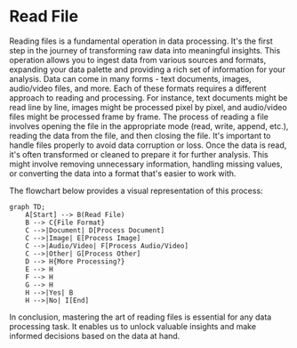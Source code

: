 # Read File
Reading files is a fundamental operation in data processing. It's the first step in the journey of transforming raw data into meaningful insights. This operation allows you to ingest data from various sources and formats, expanding your data palette and providing a rich set of information for your analysis.
Data can come in many forms - text documents, images, audio/video files, and more. Each of these formats requires a different approach to reading and processing. For instance, text documents might be read line by line, images might be processed pixel by pixel, and audio/video files might be processed frame by frame.
The process of reading a file involves opening the file in the appropriate mode (read, write, append, etc.), reading the data from the file, and then closing the file. It's important to handle files properly to avoid data corruption or loss.
Once the data is read, it's often transformed or cleaned to prepare it for further analysis. This might involve removing unnecessary information, handling missing values, or converting the data into a format that's easier to work with.

The flowchart below provides a visual representation of this process:


``` mermaid
graph TD;
    A[Start] --> B(Read File)
    B --> C{File Format}
    C -->|Document| D[Process Document]
    C -->|Image| E[Process Image]
    C -->|Audio/Video| F[Process Audio/Video]
    C -->|Other| G[Process Other]
    D --> H{More Processing?}
    E --> H
    F --> H
    G --> H
    H -->|Yes| B
    H -->|No| I[End]
```

In conclusion, mastering the art of reading files is essential for any data processing task. It enables us to unlock valuable insights and make informed decisions based on the data at hand.